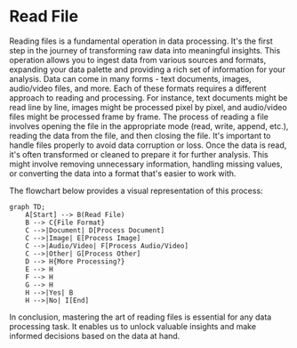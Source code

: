 # Read File
Reading files is a fundamental operation in data processing. It's the first step in the journey of transforming raw data into meaningful insights. This operation allows you to ingest data from various sources and formats, expanding your data palette and providing a rich set of information for your analysis.
Data can come in many forms - text documents, images, audio/video files, and more. Each of these formats requires a different approach to reading and processing. For instance, text documents might be read line by line, images might be processed pixel by pixel, and audio/video files might be processed frame by frame.
The process of reading a file involves opening the file in the appropriate mode (read, write, append, etc.), reading the data from the file, and then closing the file. It's important to handle files properly to avoid data corruption or loss.
Once the data is read, it's often transformed or cleaned to prepare it for further analysis. This might involve removing unnecessary information, handling missing values, or converting the data into a format that's easier to work with.

The flowchart below provides a visual representation of this process:


``` mermaid
graph TD;
    A[Start] --> B(Read File)
    B --> C{File Format}
    C -->|Document| D[Process Document]
    C -->|Image| E[Process Image]
    C -->|Audio/Video| F[Process Audio/Video]
    C -->|Other| G[Process Other]
    D --> H{More Processing?}
    E --> H
    F --> H
    G --> H
    H -->|Yes| B
    H -->|No| I[End]
```

In conclusion, mastering the art of reading files is essential for any data processing task. It enables us to unlock valuable insights and make informed decisions based on the data at hand.